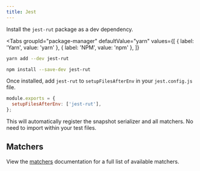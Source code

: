```yaml
---
title: Jest
---
```



Install the `jest-rut` package as a dev dependency.

<Tabs
  groupId="package-manager"
  defaultValue="yarn"
  values={[
    { label: 'Yarn', value: 'yarn' },
    { label: 'NPM', value: 'npm' },
  ]}
>
  <TabItem value="yarn">


```bash
yarn add --dev jest-rut
```

  </TabItem>
  <TabItem value="npm">


```bash
npm install --save-dev jest-rut
```

  </TabItem>
</Tabs>


Once installed, add `jest-rut` to `setupFilesAfterEnv` in your `jest.config.js` file.

```js title="jest.config.js"
module.exports = {
  setupFilesAfterEnv: ['jest-rut'],
};
```

This will automatically register the snapshot serializer and all matchers. No need to import within
your test files.

## Matchers

View the [matchers](./matchers.md) documentation for a full list of available matchers.
